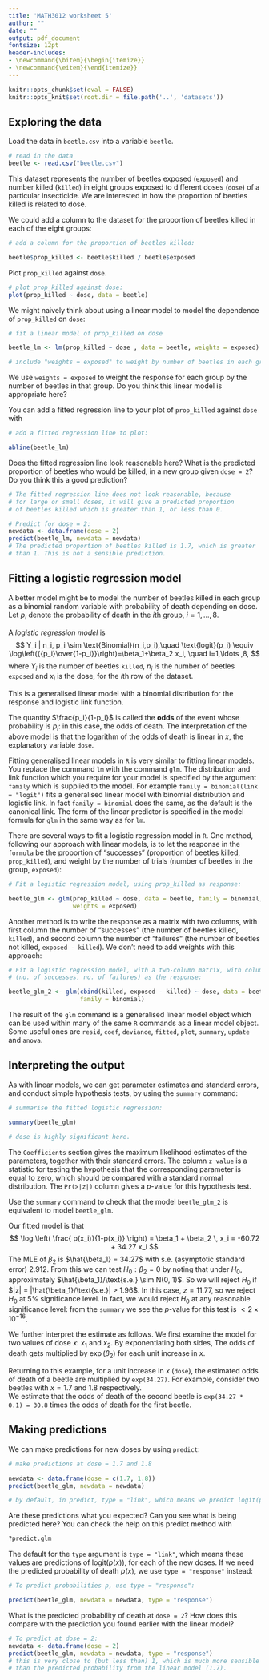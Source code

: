 ```yaml
---
title: 'MATH3012 worksheet 5'
author: ""
date: ""
output: pdf_document
fontsize: 12pt
header-includes:
- \newcommand{\bitem}{\begin{itemize}}
- \newcommand{\eitem}{\end{itemize}}
---
```


```r
knitr::opts_chunk$set(eval = FALSE)
knitr::opts_knit$set(root.dir = file.path('..', 'datasets'))
```

## Exploring the data

Load the data in `beetle.csv` into a variable `beetle`.
```r
# read in the data
beetle <- read.csv("beetle.csv")
```

This dataset represents the number of beetles exposed (`exposed`) and number 
killed (`killed`) in eight groups exposed to different doses (`dose`)
of a particular insecticide. We are interested in how the proportion
of beetles killed is related to dose.

We could add a column to the dataset for the proportion of 
beetles killed in each of the eight groups:
```r

# add a column for the proportion of beetles killed:
```
```r
beetle$prop_killed <- beetle$killed / beetle$exposed
```
Plot `prop_killed` against `dose`.
```r

# plot prop_killed against dose:
plot(prop_killed ~ dose, data = beetle)
```
We might naively think about using a linear model to
model the dependence of `prop_killed` on `dose`:
```r

# fit a linear model of prop_killed on dose
```
```r
beetle_lm <- lm(prop_killed ~ dose , data = beetle, weights = exposed)
```
```r
# include "weights = exposed" to weight by number of beetles in each group
```
We use `weights = exposed` to weight
the response for each group by the number of beetles in that group.
Do you think this linear model is appropriate here?

You can add a fitted regression line to your plot of `prop_killed` against
`dose` with
```r

# add a fitted regression line to plot:
```
```r
abline(beetle_lm)
```
Does the fitted regression line look reasonable here?
What is the predicted proportion of beetles who would be killed,
in a new group given `dose = 2`? Do you think this a good prediction?
```r
# The fitted regression line does not look reasonable, because
# for large or small doses, it will give a predicted proportion
# of beetles killed which is greater than 1, or less than 0.

# Predict for dose = 2:
newdata <- data.frame(dose = 2)
predict(beetle_lm, newdata = newdata)
# The predicted proportion of beetles killed is 1.7, which is greater 
# than 1. This is not a sensible prediction.
```

## Fitting a logistic regression model

A better model might be to model the number of beetles killed in each
group as a binomial random variable with probability of death
depending on dose. Let $p_i$ denote the probability of death in the $i$th group, 
$i=1, \ldots, 8.$

A *logistic regression model* is
$$
Y_i | n_i, p_i \sim \text{Binomial}(n_i,p_i),\quad
\text{logit}(p_i) \equiv
\log\left({{p_i}\over{1-p_i}}\right)=\beta_1+\beta_2 x_i, \quad i=1,\ldots ,8,
$$
where $Y_i$ is the number of beetles `killed`, $n_i$ is the number of beetles
`exposed` and $x_i$ is the dose, for the $i$th row of the dataset.

This is a generalised linear model with a binomial distribution for
the response and logistic link function.

The quantity $\frac{p_i}{1-p_i}$ is called the **odds** of the event whose probability
is $p_i$: in this case, the odds of death. 
The interpretation of the above model is that the
logarithm of the odds of death is linear in $x$, the explanatory variable `dose`.

Fitting generalised linear models in `R` is very similar to fitting
linear models. You replace the command `lm` with the command
`glm`. The distribution and link function which you require for your model
is specified by the argument `family` which is supplied to the model.
For example `family = binomial(link = "logit")` fits a generalised linear
model with binomial distribution and logistic link.
In fact `family = binomial` does the same, as the default
is the canonical link.
The form of the linear predictor is specified in the model formula
for `glm` in the same way as for `lm`.

There are several ways to fit a logistic regression model in `R`.
One method, following our approach with linear models, is 
to let the response in the `formula` be the proportion of "successes" 
(proportion of beetles killed, `prop_killed`), and weight by the number 
of trials (number of beetles in the group, `exposed`):
```r

# Fit a logistic regression model, using prop_killed as response:
```
```r
beetle_glm <- glm(prop_killed ~ dose, data = beetle, family = binomial,
                  weights = exposed)
```

Another method is to write the response as a matrix with two columns, 
with first column the number of "successes" (the number of
beetles killed, `killed`), and second
column the number of "failures" (the number of beetles not
killed, `exposed - killed`). We don't need to add weights with this
approach:
```r

# Fit a logistic regression model, with a two-column matrix, with columns
# (no. of successes, no. of failures) as the response:
```
```r
beetle_glm_2 <- glm(cbind(killed, exposed - killed) ~ dose, data = beetle,
                    family = binomial)
```

The result of the `glm` command is a generalised linear model object
which can be used within many of the same `R` commands as a linear model
object.
Some useful ones are `resid`, `coef`, `deviance`, `fitted`,
`plot`, `summary`, `update` and `anova`.

## Interpreting the output

As with linear models, we can get parameter estimates and standard errors,
and conduct simple hypothesis tests, by using the `summary` command:
```r

# summarise the fitted logistic regression:
```
```r
summary(beetle_glm)
```
```r
# dose is highly significant here.
```
The `Coefficients` section gives the maximum likelihood estimates of the parameters,
together with their standard errors. The column `z value` is a statistic for
testing the hypothesis that the corresponding parameter is equal to zero,
which should be compared with a standard normal distribution. The
`Pr(>|z|)` column gives a $p$-value for this hypothesis test.

Use the `summary` command to check that the model
`beetle_glm_2` is equivalent to model `beetle_glm`.

Our fitted model is that
$$
\log \left( \frac{ p(x_i)}{1-p(x_i)} \right)
= \beta_1 + \beta_2 \, x_i = -60.72 + 34.27 x_i
$$
The MLE of $\beta_2$ is $\hat{\beta_1} = 34.27$ with s.e.
(asymptotic standard error) $2.912$.  From this we can test $H_0: \beta_2 =0$
by noting that under $H_0$, approximately $\hat{\beta_1}/\text{s.e.} \sim N(0, 1)$. 
So we will reject $H_0$ if
$|z| = |\hat{\beta_1}/\text{s.e.}| > 1.96$. In this case, $z = 11.77$, so
we reject $H_0$ at $5\%$ significance level. 
In fact, we would reject $H_0$ at any reasonable 
significance level: from the `summary` we see the $p$-value
for this test is $<2 \times 10^{-16}$.

We further interpret the estimate as follows. We first examine the model for two
values of dose $x$: $x_1$ and $x_2$.
\begin{align*}
\log \left( \frac{ p(x_2)}{1-p(x_2)} \right) &= \beta_1 + \beta_2 \, x_2 \\
&= \beta_1 + \beta_2 \, x_1 + \beta_2 (x_2 - x_1) \\
&=  \log \left( \frac{ p(x_1)}{1-p(x_1)} \right) +   \beta_2 (x_2 - x_1).
\end{align*}
By exponentiating both sides,
\begin{align*}
\frac{p(x_2)}{1-p(x_2)} &=   \frac{ p(x_1)}{1-p(x_1) } e^{ \beta_2 (x_2 - x_1)} \\
   &=   \frac{ p(x_1)}{1-p(x_1) } \, e^{ \beta_2}. \\
\text{Odds of death for $x_2$}  &= \text{Odds of death for $(x_2-1)$} \times  e^{\beta_2}.
\end{align*}
The odds of death gets multiplied by $\exp(\beta_2)$ for each
unit increase in $x$.

Returning to this example, for a unit increase in $x$ (`dose`),
the estimated odds of death of a beetle are multiplied by `exp(34.27)`.  For example,
consider two beetles  with $x= 1.7$ and $1.8$ respectively.  
We estimate that the odds of death of the second beetle
is `exp(34.27 * 0.1) = 30.8` times the odds of death for the first beetle.

## Making predictions
We can make predictions for new doses by using `predict`:
```r

# make predictions at dose = 1.7 and 1.8
```
```r
newdata <- data.frame(dose = c(1.7, 1.8))
predict(beetle_glm, newdata = newdata)
```
```r
# by default, in predict, type = "link", which means we predict logit(p)
```
Are these predictions what you expected? Can you see
what is being predicted here?
You can check the help on this predict method with
```r
?predict.glm
```
The default for the `type` argument is `type = "link"`, which means 
these values are predictions of $\text{logit}(p(x))$, for each of the 
new doses. If we need the predicted probability of death $p(x)$,
we use `type = "response"` instead:
```r

# To predict probabilities p, use type = "response":
```
```r
predict(beetle_glm, newdata = newdata, type = "response")
```
What is the predicted probability of death at `dose = 2`? How does this compare with
the prediction you found earlier with the linear model?
```r

# To predict at dose = 2:
newdata <- data.frame(dose = 2)
predict(beetle_glm, newdata = newdata, type = "response")
# this is very close to (but less than) 1, which is much more sensible 
# than the predicted probability from the linear model (1.7).
```